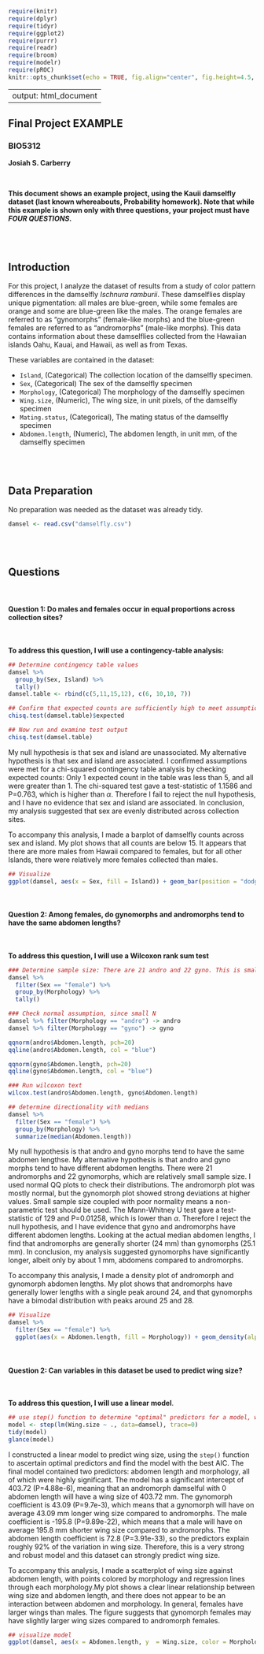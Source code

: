 ```r
require(knitr)
require(dplyr)
require(tidyr)
require(ggplot2)
require(purrr)
require(readr)
require(broom)
require(modelr)
require(pROC)
knitr::opts_chunk$set(echo = TRUE, fig.align="center", fig.height=4.5, fig.width=4.5)
```
---
output: html_document
---

## Final Project EXAMPLE
### BIO5312

**Josiah S. Carberry**

<br>

**This document shows an example project, using the Kauii damselfly dataset (last known whereabouts, Probability homework). Note that while this example is shown only with three questions, your project must have _FOUR QUESTIONS_.**

<br><br>

## Introduction

For this project, I analyze the dataset of results from a study of color pattern differences in the damselfly *Ischnura ramburii*. These damselflies display unique pigmentation: all males are blue-green, while some females are orange and some are blue-green like the males. The orange females are referred to as “gynomorphs” (female-like morphs) and the blue-green females are referred to as “andromorphs” (male-like morphs). This data contains information about these damselflies collected from the Hawaiian islands Oahu, Kauai, and Hawaii, as well as from Texas.

These variables are contained in the dataset:

+ `Island`, (Categorical) The collection location of the damselfly specimen.
+ `Sex`,  (Categorical) The sex of the damselfly specimen
+ `Morphology`,  (Categorical) The morphology of the damselfly specimen
+ `Wing.size`, (Numeric), The wing size, in unit pixels, of the damselfly specimen
+ `Mating.status`, (Categorical), The mating status of the damselfly specimen
+ `Abdomen.length`, (Numeric), The abdomen length, in unit mm, of the damselfly specimen 

<br><br>

## Data Preparation

No preparation was needed as the dataset was already tidy.

```r
damsel <- read.csv("damselfly.csv")
```

<br><br>

## Questions

<br>

#### Question 1: Do males and females occur in equal proportions across collection sites?

<br>

**To address this question, I will use a contingency-table analysis:**

```r
## Determine contingency table values
damsel %>%
  group_by(Sex, Island) %>%
  tally() 
damsel.table <- rbind(c(5,11,15,12), c(6, 10,10, 7))

## Confirm that expected counts are sufficiently high to meet assumptions (they are)
chisq.test(damsel.table)$expected 

## Now run and examine test output
chisq.test(damsel.table)
```

My null hypothesis is that sex and island are unassociated. My alternative hypothesis is that sex and island are associated. I confirmed assumptions were met for a chi-squared contingency table analysis by checking expected counts: Only 1 expected count in the table was less than 5, and all were greater than 1. The chi-squared test gave a test-statistic of 1.1586 and P=0.763, which is higher than $\alpha$. Therefore I fail to reject the null hypothesis, and I have no evidence that sex and island are associated. In conclusion, my analysis suggested that sex are evenly distributed across collection sites.


To accompany this analysis, I made a barplot of damselfly counts across sex and island. My plot shows that all counts are below 15. It appears that there are more males from Hawaii compared to females, but for all other Islands, there were relatively more females collected than males.

```r
## Visualize
ggplot(damsel, aes(x = Sex, fill = Island)) + geom_bar(position = "dodge") 
```


<br>

#### Question 2: Among females, do gynomorphs and andromorphs tend to have the same abdomen lengths?

<br>

**To address this question, I will use a Wilcoxon rank sum test**

```r
### Determine sample size: There are 21 andro and 22 gyno. This is small, we should check assumptions to see if t-test is usable:
damsel %>%
  filter(Sex == "female") %>%
  group_by(Morphology) %>%
  tally()

### Check normal assumption, since small N
damsel %>% filter(Morphology == "andro") -> andro
damsel %>% filter(Morphology == "gyno") -> gyno

qqnorm(andro$Abdomen.length, pch=20)
qqline(andro$Abdomen.length, col = "blue")

qqnorm(gyno$Abdomen.length, pch=20)
qqline(gyno$Abdomen.length, col = "blue")

### Run wilcoxon text
wilcox.test(andro$Abdomen.length, gyno$Abdomen.length)

## determine directionality with medians
damsel %>%
  filter(Sex == "female") %>%
  group_by(Morphology) %>%
  summarize(median(Abdomen.length))
```

My null hypothesis is that andro and gyno morphs tend to have the same abdomen lengthse. My alternative hypothesis is that andro and gyno morphs tend to have different abdomen lengths. There were 21 andromorphs and 22 gynomorphs, which are relatively small sample size. I used normal QQ plots to check their distributions. The andromorph plot was mostly normal, but the gynomorph plot showed strong deviations at higher values. Small sample size coupled with poor normality means a non-parametric test should be used. The Mann-Whitney U test gave a test-statistic of 129 and P=0.01258, which is lower than $\alpha$. Therefore I reject the null hypothesis, and I have evidence that gyno and andromorphs have different abdomen lengths. Looking at the actual median abdomen lengths, I find that andromorphs are generally shorter (24 mm) than gynomorphs (25.1 mm). In conclusion, my analysis suggested gynomorphs have significantly longer, albeit only by about 1 mm, abdomens compared to andromorphs.


To accompany this analysis, I made a density plot of andromorph and gynomorph abdomen lengths. My plot shows that andromorphs have generally lower lengths with a single peak around 24, and that gynomorphs have a bimodal distribution with peaks around 25 and 28.

```r
## Visualize
damsel %>%
  filter(Sex == "female") %>%
  ggplot(aes(x = Abdomen.length, fill = Morphology)) + geom_density(alpha=0.7)
```

<br>


#### Question 2: Can variables in this dataset be used to predict wing size?


<br>

**To address this question, I will use a linear model**.

```r
## use step() function to determine "optimal" predictors for a model, with AIC criterion.
model <- step(lm(Wing.size ~ ., data=damsel), trace=0)
tidy(model)
glance(model)
```

I constructed a linear model to predict wing size, using the `step()` function to ascertain optimal predictors and find the model with the best AIC. The final model contained two predictors: abdomen length and morphology, all of which were highly significant. The model has a significant intercept of 403.72 (P=4.88e-6), meaning that an andromorph damselful with 0 abdomen length will have a wing size of 403.72 mm. The gynomorph coefficient is 43.09 (P=9.7e-3), which means that a gynomorph will have on average 43.09 mm longer wing size compared to andromorphs. The male coefficient is -195.8 (P=9.89e-22), which means that a male will have on average 195.8 mm shorter wing size compared to andromorphs. The abdomen length coefficient is 72.8 (P=3.91e-33), so the predictors explain roughly 92% of the variation in wing size. Therefore, this is a very strong and robust model and this dataset can strongly predict wing size.


To accompany this analysis, I made a scatterplot of wing size against abdomen length, with points colored by morphology and regression lines through each morphology.My plot shows a clear linear relationship between wing size and abdomen length, and there does not appear to be an interaction between abdomen and morphology. In general, females have larger wings than males. The figure suggests that gynomorph females may have slightly larger wing sizes compared to andromorph females.

```r
## visualize model
ggplot(damsel, aes(x = Abdomen.length, y  = Wing.size, color = Morphology)) + geom_point() + geom_smooth(method = "lm")
```


